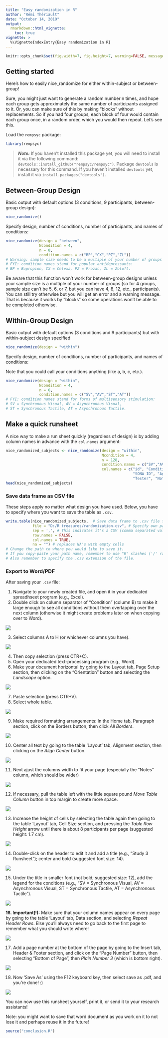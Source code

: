 ```yaml
---
title: "Easy randomization in R"
author: "Rémi Thériault"
date: "October 14, 2019"
output:
  rmarkdown::html_vignette:
    toc: true
vignette: >
  %\VignetteIndexEntry{Easy randomization in R}
---
```


```r
knitr::opts_chunk$set(fig.width=7, fig.height=7, warning=FALSE, message=FALSE)
```

## Getting started

Here's how to easily nice_randomize for either within-subject or between-group!

Sure, you might just want to generate a random number n times, and hope each group gets approximately the same number of participants assigned to it. Or, you can make sure of this by making "blocks" without replacements. So if you had four groups, each block of four would contain each group once, in a random order, which you would then repeat. Let's see this.

Load the `rempsyc` package:

```r
library(rempsyc)
```

> ***Note:*** If you haven't installed this package yet, you will need to install it via the following command: `devtools::install_github("rempsyc/rempsyc")`. Package `devtools` is necessary for this command. If you haven't installed `devtools` yet, install it via `install.packages("devtools")`.

## Between-Group Design

Basic output with default options (3 conditions, 9 participants, between-group design):

```r
nice_randomize()
```

Specify design, number of conditions, number of participants, and names of conditions:

```r
nice_randomize(design = "between", 
               Ncondition = 4, 
               n = 8, 
               condition.names = c("BP","CX","PZ","ZL"))
# Warning: sample size needs to be a multiple of your number of groups if using "between"!
# FYI: condition names stand for popular antidepressants:
# BP = Bupropion, CX = Celexa, PZ = Prozac, ZL = Zoloft.
```

Be aware that this function won't work for between-group designs unless your sample size is a multiple of your number of groups (so for 4 groups, sample size can't be 5, 6, or 7, but you can have 4, 8, 12, etc., participants). You can still try otherwise but you will get an error and a warning message. That is because it works by "blocks" so some operations won't be able to be completed otherwise.

## Within-Group Design

Basic output with default options (3 conditions and 9 participants) but with within-subject design specified

```r
nice_randomize(design = "within")
```

Specify design, number of conditions, number of participants, and names of conditions:

Note that you could call your conditions anything (like a, b, c, etc.).

```r
nice_randomize(design = "within", 
               Ncondition = 4, 
               n = 6, 
               condition.names = c("SV","AV","ST","AT"))
# FYI: condition names stand for forms of multisensory stimulation:
# SV = Synchronous Visual, AV = Asynchronous Visual, 
# ST = Synchronous Tactile, AT = Asynchronous Tactile.
```

## Make a quick runsheet

A nice way to make a run sheet quickly (regardless of design) is by adding column names in advance with the `col.names` argument:

```r
nice_randomized_subjects <- nice_randomize(design = "within", 
                                           Ncondition = 4, 
                                           n = 128,
                                           condition.names = c("SV","AV","ST","AT"), 
                                           col.names = c("id", "Condition", "Date/Time",
                                                         "SONA ID", "Age/Gd.", "Handedness",
                                                         "Tester", "Notes"))
head(nice_randomized_subjects)
```

### Save data frame as CSV file

These steps apply no matter what design you have used. Below, you have to specify where you want to save the table as `.csv`.

```r
write.table(nice_randomized_subjects,  # Save data frame to .csv file for later use
            file = "D:/R treasures/randomization.csv", # Specify own path
            sep = ',', # This indicates it's a CSV (comma separated values) file
            row.names = FALSE,
            col.names = TRUE,
            na = "") # replaces NA's with empty cells
# Change the path to where you would like to save it.
# If you copy-paste your path name, remember to use "R" slashes ('/' rather than '\').
# Also remember to specify the .csv extension of the file.
```

### Export to Word/PDF

After saving your `.csv` file:

1. Navigate to your newly created file, and open it in your dedicated spreadhseet program (e.g., Excel).
2. Double click on column separator of "Condition" (column B) to make it large enough to see all conditions without them overlapping over the next column (otherwise it might create problems later on when copying over to Word).
 
![](blog images/blog_randomize/step2.png)

3. Select columns A to H (or whichever columns you have).

![](blog images/blog_randomize/step3.png)

4. Then copy selection (press CTR+C).
5. Open your dedicated text-processing program (e.g., Word).
6. Make your document horizontal by going to the Layout tab, Page Setup section, then clicking on the "Orientation" button and selecting the *Landscape* option.

![](blog images/blog_randomize/step4.png)

7. Paste selection (press CTR+V).
8. Select whole table.

![](blog images/blog_randomize/step5.png)

9. Make required formatting arrangements: In the Home tab, Paragraph section, click on the Borders button, then click *All Borders*.
    
![](blog images/blog_randomize/step6.png)
    
10. Center all text by going to the table 'Layout' tab, Alignment section, then clicking on the *Align Center* button.
    
![](blog images/blog_randomize/step7.png)
    
11. Next ajust the columns width to fit your page (especially the "Notes" column, which should be wider)

![](blog images/blog_randomize/step8.png)
    
12. If necessary, pull the table left with the little square pound *Move Table Column* button in top margin to create more space.
    
![](blog images/blog_randomize/step9.png)
    
13. Increase the height of cells by selecting the table again then going to the table 'Layout' tab, Cell Size section, and pressing the *Table Row Height* arrow until there is about 8 participants per page (suggested height: 1.7 cm).
    
![](blog images/blog_randomize/step10.png)
    
14. Double-click on the header to edit it and add a title (e.g., "Study 3 Runsheet"); center and bold (suggested font size: 14).

![](blog images/blog_randomize/step11.png)

15. Under the title in smaller font (not bold; suggested size: 12), add the legend for the conditions (e.g., "SV = Synchronous Visual, AV = Asynchronous Visual, ST = Synchronous Tactile, AT = Asynchronous Tactile").

![](blog images/blog_randomize/step12.png)

**16. Important(!):** Make sure that your column names appear on every page by going to the table 'Layout' tab, Data section, and selecting *Repeat Header Rows*. Else you'll always need to go back to the first page to remember what you should write where!

![](blog images/blog_randomize/step13.png)

17. Add a page number at the bottom of the page by going to the Insert tab, Header & Footer section, and click on the "Page Number" button, then selecting "Bottom of Page", then *Plain Number 3* (which is bottom right).

![](blog images/blog_randomize/step14.png)

18. Now 'Save As' using the F12 keyboard key, then select save as .pdf, and you're done! :)

![](blog images/blog_randomize/step15.png)

You can now use this runsheet yourself, print it, or send it to your research assistants!

Note: you might want to save that word document as you work on it to not lose it and perhaps reuse it in the future!

```r
source("conclusion.R")
```
